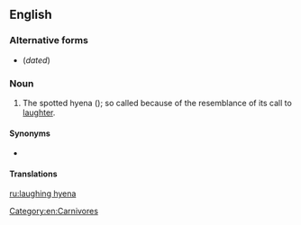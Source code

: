 ==English==

===Alternative forms===
* {{l|en|laughing hyaena}} (''dated'')

===Noun===
{{en-noun}}

# {{lb|en|informal}} The spotted hyena ({{taxlink|Crocuta crocuta|species|noshow=1|ver=160928}}); so called because of the resemblance of its call to [[laughter]].

====Synonyms====
* {{l|en|spotted hyena}}

====Translations====
{{trans-see|spotted hyena}}

[[Category:en:Carnivores]]

[[ru:laughing hyena]]